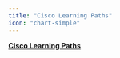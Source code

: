 ```yaml
---
title: "Cisco Learning Paths"
icon: "chart-simple"
---
```


<Icon icon="cisco" size={64} />

[**Cisco Learning Paths**](https://www.cisco.com/c/dam/en_us/training-events/certifications/career-path.pdf)
